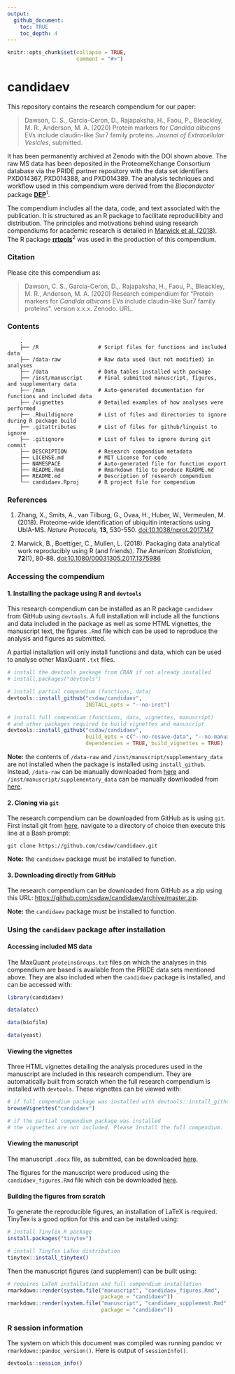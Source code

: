 ```yaml
---
output:
  github_document:
    toc: TRUE
    toc_depth: 4
---
```


<!-- README.md is generated from README.Rmd. Please edit that file -->

```r
knitr::opts_chunk$set(collapse = TRUE,
                      comment = "#>")
```

# candidaev

This repository contains the research compendium for our paper:

> Dawson, C. S., Garcia-Ceron, D., Rajapaksha, H., Faou, P., Bleackley, M. R., 
Anderson, M. A. (2020) Protein markers for _Candida albicans_ EVs include 
claudin-like Sur7 family proteins. _Journal of Extracellular_ 
_Vesicles_, submitted.

It has been permanently archived at Zenodo with the DOI shown above. The raw 
MS data has been deposited in the ProteomeXchange Consortium database via 
the PRIDE partner repository with the data set identifiers PXD014367, 
PXD014388, and PXD014389. The analysis techniques and workflow used in this 
compendium were derived from the _Bioconductor_ package 
**[DEP](https://doi.org/10.18129/B9.bioc.DEP)**^1^.

The compendium includes all the data, code, and text associated with the 
publication. It is structured as an R package to facilitate reproducilibity and 
distribution. The principles and motivations behind using research compendiums 
for academic research is detailed in 
[Marwick et al. (2018)](https://doi.org/10.1080/00031305.2017.1375986). 
The R package **[rrtools](https://github.com/benmarwick/rrtools)**^2^ was used 
in the production of this compendium.

### Citation

Please cite this compendium as:

> Dawson, C. S., Garcia-Ceron, D.,. Rajapaksha, H., Faou, P., Bleackley, M. R., 
Anderson, M. A. (2020) Research compendium for "Protein markers for 
_Candida albicans_ EVs include claudin-like Sur7 family proteins". 
version x.x.x. Zenodo. URL.

### Contents

```
    .
    ├── /R                   # Script files for functions and included data
    ├── /data-raw            # Raw data used (but not modified) in analyses
    ├── /data                # Data tables installed with package
    ├── /inst/manuscript     # Final submitted manuscript, figures, and supplementary data
    ├── /man                 # Auto-generated documentation for functions and included data
    ├── /vignettes           # Detailed examples of how analyses were performed
    ├── .Rbuildignore        # List of files and directories to ignore during R package build
    ├── .gitattributes       # List of files for github/linguist to ignore
    ├── .gitignore           # List of files to ignore during git commit
    ├── DESCRIPTION          # Research compendium metadata
    ├── LICENSE.md           # MIT License for code
    ├── NAMESPACE            # Auto-generated file for function export
    ├── README.Rmd           # Rmarkdown file to produce README.md
    ├── README.md            # Description of research compendium
    └── candidaev.Rproj      # R project file for compendium

```

### References

1. Zhang, X., Smits, A., van Tilburg, G., Ovaa, H., Huber, W., Vermeulen, 
   M. (2018). Proteome-wide identification of ubiquitin interactions using UbIA-MS. 
   _Nature Protocols_, **13**, 530-550. 
   [doi:10.1038/nprot.2017.147](https://doi.org/10.1038/nprot.2017.147)

2. Marwick, B., Boettiger, C., Mullen, L. (2018). Packaging data analytical 
   work reproducibly using R (and friends). _The American Statistician_, 
   **72**(1), 80-88. 
   [doi:10.1080/00031305.2017.1375986](https://doi.org/10.1080/00031305.2017.1375986)


### Accessing the compendium

#### 1. Installing the package using R and `devtools`

This research compendium can be installed as an R package `candidaev` from 
GitHub using `devtools`. A full installation will include all the functions and 
data included in the package as well as some HTML vignettes, the manuscript
text, the figures `.Rmd` file which can be used to reproduce the analysis and 
figures as submitted.

A partial installation will only install functions and data, which can be
used to analyse other MaxQuant `.txt` files.

```r
# install the devtools package from CRAN if not already installed
# install.packages("devtools")

# install partial compendium (functions, data)
devtools::install_github("csdaw/candidaev", 
                         INSTALL_opts = "--no-inst")

# install full compendium (functions, data, vignettes, manuscript) 
# and other packages required to build vignettes and manuscript
devtools::install_github("csdaw/candidaev", 
                         build_opts = c("--no-resave-data", "--no-manual"), 
                         dependencies = TRUE, build_vignettes = TRUE)
```

**Note:** the contents of `/data-raw` and `/inst/manuscript/supplementary_data` 
are not installed when the package is 
installed using `install_github`. Instead, `/data-raw` can be manually 
downloaded from 
[here](https://github.com/csdaw/candidaev/tree/master/data-raw) and 
`/inst/manuscript/supplementary_data` can be manually downloaded from 
[here](https://github.com/csdaw/candidaev/tree/master/inst/manuscript).

#### 2. Cloning via `git`

The research compendium can be downloaded from GitHub as is using `git`. 
First install git from [here](https://git-scm.com/), navigate to a directory of 
choice then execute this line at a Bash prompt:

```
git clone https://github.com/csdaw/candidaev.git
```

**Note:** the `candidaev` package must be installed to function.

#### 3. Downloading directly from GitHub

The research compendium can be downloaded from GitHub as a zip using this URL:
<https://github.com/csdaw/candidaev/archive/master.zip>. 

**Note:** the `candidaev` package must be installed to function. 

### Using the `candidaev` package after installation

#### Accessing included MS data

The MaxQuant `proteinsGroups.txt` files on which the analyses in this 
compendium are based is available from the PRIDE data sets mentioned above. 
They are also included when the `candidaev` package is installed, 
and can be accessed with:

```r
library(candidaev)

data(atcc)

data(biofilm)

data(yeast)
```

#### Viewing the vignettes

Three HTML vignettes detailing the analysis procedures used in the manuscript 
are included in this research compendium. They are automatically built from 
scratch when the full research compendium is installed with `devtools`. These 
vignettes can be viewed with:

```r
# if full compendium package was installed with devtools::install_github
browseVignettes("candidaev")

# if the partial compendium package was installed 
# the vignettes are not included. Please install the full compendium.
```

#### Viewing the manuscript

The manuscript `.docx` file, as submitted, can be downloaded 
[here](https://github.com/csdaw/candidaev/tree/master/inst/manuscript).

The figures for the manuscript were produced using the `candidaev_figures.Rmd` 
file which can be downloaded
[here](https://github.com/csdaw/candidaev/tree/master/inst/manuscript).

#### Building the figures from scratch

To generate the reproducible figures, an installation of LaTeX is required. 
TinyTex is a good option for this and can be installed using:

```r
# install TinyTex R package
install.packages("tinytex")

# install TinyTex LaTex distribution
tinytex::install_tinytex()
```

Then the manuscript figures (and supplement) can be built using:

```r
# requires LaTeX installation and full compendium installation
rmarkdown::render(system.file("manuscript", "candidaev_figures.Rmd", 
                              package = "candidaev"))
rmarkdown::render(system.file("manuscript", "candidaev_supplement.Rmd", 
                              package = "candidaev"))
```

### R session information

The system on which this document was compiled was running 
pandoc v`r rmarkdown::pandoc_version()`. Here is output of 
`sessionInfo()`.

```r
devtools::session_info()
```

